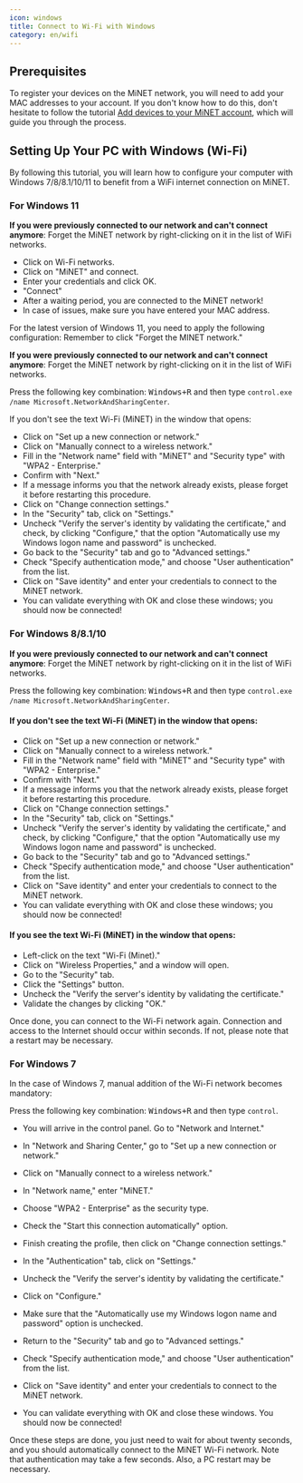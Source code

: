 ```yaml
---
icon: windows
title: Connect to Wi-Fi with Windows
category: en/wifi
---
```


## Prerequisites

To register your devices on the MiNET network, you will need to add your MAC addresses to your account. If you don't know how to do this, don't hesitate to follow the tutorial [Add devices to your MiNET account](/tutorials/add-devices), which will guide you through the process.

## Setting Up Your PC with Windows (Wi-Fi)

By following this tutorial, you will learn how to configure your computer with Windows 7/8/8.1/10/11 to benefit from a WiFi internet connection on MiNET.

### For Windows 11

**If you were previously connected to our network and can't connect anymore**: Forget the MiNET network by right-clicking on it in the list of WiFi networks.

- Click on Wi-Fi networks.
- Click on "MiNET" and connect.
- Enter your credentials and click OK.
- "Connect"
- After a waiting period, you are connected to the MiNET network!
- In case of issues, make sure you have entered your MAC address.

<Alert type="warning">
    For the latest version of Windows 11, you need to apply the following configuration:
    Remember to click "Forget the MINET network."
</Alert>

**If you were previously connected to our network and can't connect anymore**: Forget the MiNET network by right-clicking on it in the list of WiFi networks.

Press the following key combination: <KBD>Windows+R</KBD> and then type `control.exe /name Microsoft.NetworkAndSharingCenter`.

If you don't see the text Wi-Fi (MiNET) in the window that opens:

- Click on "Set up a new connection or network."
- Click on "Manually connect to a wireless network."
- Fill in the "Network name" field with "MiNET" and "Security type" with "WPA2 - Enterprise."
- Confirm with "Next."
- If a message informs you that the network already exists, please forget it before restarting this procedure.
- Click on "Change connection settings."
- In the "Security" tab, click on "Settings."
- Uncheck "Verify the server's identity by validating the certificate," and check, by clicking "Configure," that the option "Automatically use my Windows logon name and password" is unchecked.
- Go back to the "Security" tab and go to "Advanced settings."
- Check "Specify authentication mode," and choose "User authentication" from the list.
- Click on "Save identity" and enter your credentials to connect to the MiNET network.
- You can validate everything with OK and close these windows; you should now be connected!

### For Windows 8/8.1/10

**If you were previously connected to our network and can't connect anymore**: Forget the MiNET network by right-clicking on it in the list of WiFi networks.

Press the following key combination: <KBD>Windows+R</KBD> and then type `control.exe /name Microsoft.NetworkAndSharingCenter`.

#### If you don't see the text Wi-Fi (MiNET) in the window that opens:
- Click on "Set up a new connection or network."
- Click on "Manually connect to a wireless network."
- Fill in the "Network name" field with "MiNET" and "Security type" with "WPA2 - Enterprise."
- Confirm with "Next."
- If a message informs you that the network already exists, please forget it before restarting this procedure.
- Click on "Change connection settings."
- In the "Security" tab, click on "Settings."
- Uncheck "Verify the server's identity by validating the certificate," and check, by clicking "Configure," that the option "Automatically use my Windows logon name and password" is unchecked.
- Go back to the "Security" tab and go to "Advanced settings."
- Check "Specify authentication mode," and choose "User authentication" from the list.
- Click on "Save identity" and enter your credentials to connect to the MiNET network.
- You can validate everything with OK and close these windows; you should now be connected!

#### If you see the text Wi-Fi (MiNET) in the window that opens:
- Left-click on the text "Wi-Fi (Minet)."
- Click on "Wireless Properties," and a window will open.
- Go to the "Security" tab.
- Click the "Settings" button.
- Uncheck the "Verify the server's identity by validating the certificate."
- Validate the changes by clicking "OK."

Once done, you can connect to the Wi-Fi network again. Connection and access to the Internet should occur within seconds. If not, please note that a restart may be necessary.

### For Windows 7

In the case of Windows 7, manual addition of the Wi-Fi network becomes mandatory:

Press the following key combination: <KBD>Windows+R</KBD> and then type `control`.

- You will arrive in the control panel. Go to "Network and Internet."
- In "Network and Sharing Center," go to "Set up a new connection or network."
- Click on "Manually connect to a wireless network."
- In "Network name," enter "MiNET."
- Choose "WPA2 - Enterprise" as the security type.
- Check the "Start this connection automatically" option.
- Finish creating the profile, then click on "Change connection settings."

- In the "Authentication" tab, click on "Settings."
- Uncheck the "Verify the server's identity by validating the certificate."
- Click on "Configure."
- Make sure that the "Automatically use my Windows logon name and password" option is unchecked.
- Return to the "Security" tab and go to "Advanced settings."
- Check "Specify authentication mode," and choose "User authentication" from the list.
- Click on "Save identity" and enter your credentials to connect to the MiNET network.
- You can validate everything with OK and close these windows. You should now be connected!

Once these steps are done, you just need to wait for about twenty seconds, and you should automatically connect to the MiNET Wi-Fi network. Note that authentication may take a few seconds. Also, a PC restart may be necessary.
